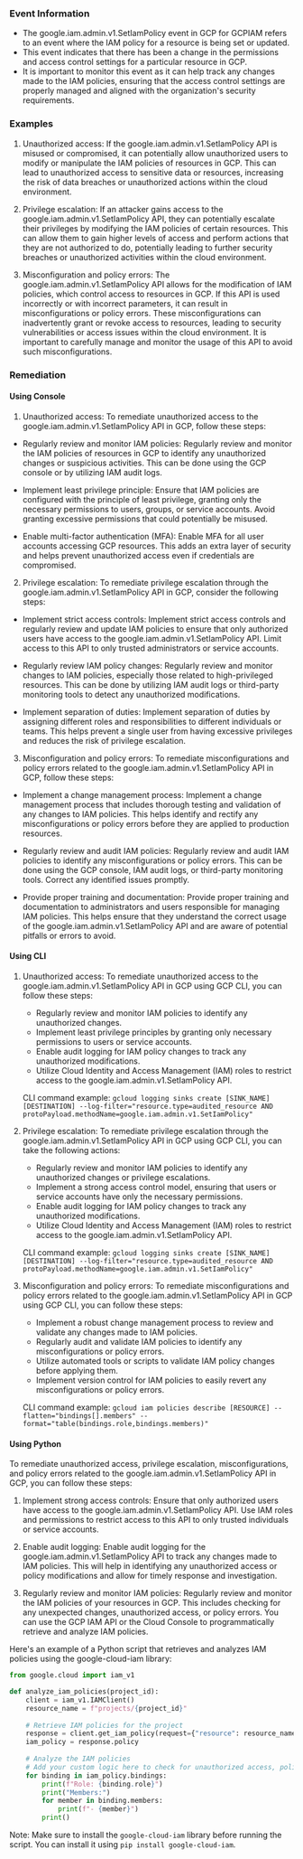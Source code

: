 
### Event Information

- The google.iam.admin.v1.SetIamPolicy event in GCP for GCPIAM refers to an event where the IAM policy for a resource is being set or updated.
- This event indicates that there has been a change in the permissions and access control settings for a particular resource in GCP.
- It is important to monitor this event as it can help track any changes made to the IAM policies, ensuring that the access control settings are properly managed and aligned with the organization's security requirements.


### Examples

1. Unauthorized access: If the google.iam.admin.v1.SetIamPolicy API is misused or compromised, it can potentially allow unauthorized users to modify or manipulate the IAM policies of resources in GCP. This can lead to unauthorized access to sensitive data or resources, increasing the risk of data breaches or unauthorized actions within the cloud environment.

2. Privilege escalation: If an attacker gains access to the google.iam.admin.v1.SetIamPolicy API, they can potentially escalate their privileges by modifying the IAM policies of certain resources. This can allow them to gain higher levels of access and perform actions that they are not authorized to do, potentially leading to further security breaches or unauthorized activities within the cloud environment.

3. Misconfiguration and policy errors: The google.iam.admin.v1.SetIamPolicy API allows for the modification of IAM policies, which control access to resources in GCP. If this API is used incorrectly or with incorrect parameters, it can result in misconfigurations or policy errors. These misconfigurations can inadvertently grant or revoke access to resources, leading to security vulnerabilities or access issues within the cloud environment. It is important to carefully manage and monitor the usage of this API to avoid such misconfigurations.

### Remediation

#### Using Console

1. Unauthorized access: To remediate unauthorized access to the google.iam.admin.v1.SetIamPolicy API in GCP, follow these steps:

- Regularly review and monitor IAM policies: Regularly review and monitor the IAM policies of resources in GCP to identify any unauthorized changes or suspicious activities. This can be done using the GCP console or by utilizing IAM audit logs.

- Implement least privilege principle: Ensure that IAM policies are configured with the principle of least privilege, granting only the necessary permissions to users, groups, or service accounts. Avoid granting excessive permissions that could potentially be misused.

- Enable multi-factor authentication (MFA): Enable MFA for all user accounts accessing GCP resources. This adds an extra layer of security and helps prevent unauthorized access even if credentials are compromised.

2. Privilege escalation: To remediate privilege escalation through the google.iam.admin.v1.SetIamPolicy API in GCP, consider the following steps:

- Implement strict access controls: Implement strict access controls and regularly review and update IAM policies to ensure that only authorized users have access to the google.iam.admin.v1.SetIamPolicy API. Limit access to this API to only trusted administrators or service accounts.

- Regularly review IAM policy changes: Regularly review and monitor changes to IAM policies, especially those related to high-privileged resources. This can be done by utilizing IAM audit logs or third-party monitoring tools to detect any unauthorized modifications.

- Implement separation of duties: Implement separation of duties by assigning different roles and responsibilities to different individuals or teams. This helps prevent a single user from having excessive privileges and reduces the risk of privilege escalation.

3. Misconfiguration and policy errors: To remediate misconfigurations and policy errors related to the google.iam.admin.v1.SetIamPolicy API in GCP, follow these steps:

- Implement a change management process: Implement a change management process that includes thorough testing and validation of any changes to IAM policies. This helps identify and rectify any misconfigurations or policy errors before they are applied to production resources.

- Regularly review and audit IAM policies: Regularly review and audit IAM policies to identify any misconfigurations or policy errors. This can be done using the GCP console, IAM audit logs, or third-party monitoring tools. Correct any identified issues promptly.

- Provide proper training and documentation: Provide proper training and documentation to administrators and users responsible for managing IAM policies. This helps ensure that they understand the correct usage of the google.iam.admin.v1.SetIamPolicy API and are aware of potential pitfalls or errors to avoid.

#### Using CLI

1. Unauthorized access: To remediate unauthorized access to the google.iam.admin.v1.SetIamPolicy API in GCP using GCP CLI, you can follow these steps:
   - Regularly review and monitor IAM policies to identify any unauthorized changes.
   - Implement least privilege principles by granting only necessary permissions to users or service accounts.
   - Enable audit logging for IAM policy changes to track any unauthorized modifications.
   - Utilize Cloud Identity and Access Management (IAM) roles to restrict access to the google.iam.admin.v1.SetIamPolicy API.

   CLI command example: `gcloud logging sinks create [SINK_NAME] [DESTINATION] --log-filter="resource.type=audited_resource AND protoPayload.methodName=google.iam.admin.v1.SetIamPolicy"`

2. Privilege escalation: To remediate privilege escalation through the google.iam.admin.v1.SetIamPolicy API in GCP using GCP CLI, you can take the following actions:
   - Regularly review and monitor IAM policies to identify any unauthorized changes or privilege escalations.
   - Implement a strong access control model, ensuring that users or service accounts have only the necessary permissions.
   - Enable audit logging for IAM policy changes to track any unauthorized modifications.
   - Utilize Cloud Identity and Access Management (IAM) roles to restrict access to the google.iam.admin.v1.SetIamPolicy API.

   CLI command example: `gcloud logging sinks create [SINK_NAME] [DESTINATION] --log-filter="resource.type=audited_resource AND protoPayload.methodName=google.iam.admin.v1.SetIamPolicy"`

3. Misconfiguration and policy errors: To remediate misconfigurations and policy errors related to the google.iam.admin.v1.SetIamPolicy API in GCP using GCP CLI, you can follow these steps:
   - Implement a robust change management process to review and validate any changes made to IAM policies.
   - Regularly audit and validate IAM policies to identify any misconfigurations or policy errors.
   - Utilize automated tools or scripts to validate IAM policy changes before applying them.
   - Implement version control for IAM policies to easily revert any misconfigurations or policy errors.

   CLI command example: `gcloud iam policies describe [RESOURCE] --flatten="bindings[].members" --format="table(bindings.role,bindings.members)"`

#### Using Python

To remediate unauthorized access, privilege escalation, misconfigurations, and policy errors related to the google.iam.admin.v1.SetIamPolicy API in GCP, you can follow these steps:

1. Implement strong access controls: Ensure that only authorized users have access to the google.iam.admin.v1.SetIamPolicy API. Use IAM roles and permissions to restrict access to this API to only trusted individuals or service accounts.

2. Enable audit logging: Enable audit logging for the google.iam.admin.v1.SetIamPolicy API to track any changes made to IAM policies. This will help in identifying any unauthorized access or policy modifications and allow for timely response and investigation.

3. Regularly review and monitor IAM policies: Regularly review and monitor the IAM policies of your resources in GCP. This includes checking for any unexpected changes, unauthorized access, or policy errors. You can use the GCP IAM API or the Cloud Console to programmatically retrieve and analyze IAM policies.

Here's an example of a Python script that retrieves and analyzes IAM policies using the google-cloud-iam library:

```python
from google.cloud import iam_v1

def analyze_iam_policies(project_id):
    client = iam_v1.IAMClient()
    resource_name = f"projects/{project_id}"
    
    # Retrieve IAM policies for the project
    response = client.get_iam_policy(request={"resource": resource_name})
    iam_policy = response.policy
    
    # Analyze the IAM policies
    # Add your custom logic here to check for unauthorized access, policy errors, etc.
    for binding in iam_policy.bindings:
        print(f"Role: {binding.role}")
        print("Members:")
        for member in binding.members:
            print(f"- {member}")
        print()
```

Note: Make sure to install the `google-cloud-iam` library before running the script. You can install it using `pip install google-cloud-iam`.

